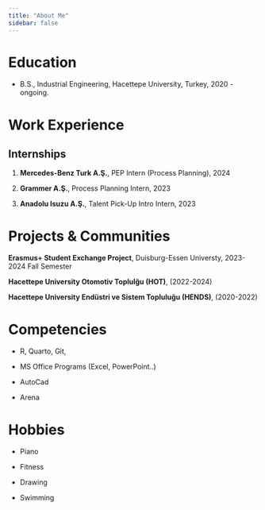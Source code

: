```yaml
---
title: "About Me"
sidebar: false 
---
```


# Education

-   B.S., Industrial Engineering, Hacettepe University, Turkey, 2020 - ongoing.

# Work Experience

## Internships

1.  **Mercedes-Benz Turk A.Ş.**, PEP Intern (Process Planning), 2024

2.  **Grammer A.Ş.**, Process Planning Intern, 2023

3.  **Anadolu Isuzu A.Ş.**, Talent Pick-Up Intro Intern, 2023

# Projects & Communities

**Erasmus+ Student Exchange Project**, Duisburg-Essen Universty, 2023-2024 Fall Semester

**Hacettepe University Otomotiv Toplulğu (HOT)**, (2022-2024)

**Hacettepe University Endüstri ve Sistem Topluluğu (HENDS)**, (2020-2022)

# Competencies

-   R, Quarto, Git,

-   MS Office Programs (Excel, PowerPoint..)

-   AutoCad

-   Arena

# Hobbies

-   Piano

-   Fitness

-   Drawing

-   Swimming
